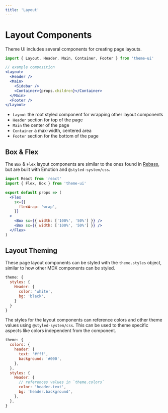 ```yaml
---
title: 'Layout'
---
```




# Layout Components

Theme UI includes several components for creating page layouts.

```js
import { Layout, Header, Main, Container, Footer } from 'theme-ui'
```

```jsx
// example composition
<Layout>
  <Header />
  <Main>
    <Sidebar />
    <Container>{props.children}</Container>
  </Main>
  <Footer />
</Layout>
```

- `Layout` the root styled component for wrapping other layout components
- `Header` section for top of the page
- `Main` the center of the page
- `Container` a max-width, centered area
- `Footer` section for the bottom of the page

## Box & Flex

The `Box` & `Flex` layout components are similar to the ones found in [Rebass](https://rebassjs.org), but are built with Emotion and `@styled-system/css`.

```jsx
import React from 'react'
import { Flex, Box } from 'theme-ui'

export default props => (
  <Flex
    sx={{
      flexWrap: 'wrap',
    }}
  >
    <Box sx={{ width: ['100%', '50%'] }} />
    <Box sx={{ width: ['100%', '50%'] }} />
  </Flex>
)
```

## Layout Theming

These page layout components can be styled with the `theme.styles` object, similar to how other MDX components can be styled.

```js
theme: {
  styles: {
    Header: {
      color: 'white',
      bg: 'black',
    }
  }
}
```

The styles for the layout components can reference colors and other theme values using `@styled-system/css`. This can be used to theme specific aspects like colors independent from the component.

```js
theme: {
  colors: {
    header: {
      text: '#fff',
      background: '#000',
    },
  },
  styles: {
    Header: {
      // references values in `theme.colors`
      color: 'header.text',
      bg: 'header.background',
    },
  },
}
```
